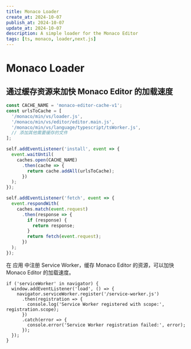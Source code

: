 ---
title: Monaco Loader
create_at: 2024-10-07
publish_at: 2024-10-07
update_at: 2024-10-07
description: A simple loader for the Monaco Editor
tags: [ts, monaco, loader,next.js]
---
# Monaco Loader

## 通过缓存资源来加快 Monaco Editor 的加载速度
```js copy="1" path="/public/service-worker.js"
const CACHE_NAME = 'monaco-editor-cache-v1';
const urlsToCache = [
  '/monaco/min/vs/loader.js',
  '/monaco/min/vs/editor/editor.main.js',
  '/monaco/min/vs/language/typescript/tsWorker.js',
  // 添加其他需要缓存的文件
];

self.addEventListener('install', event => {
  event.waitUntil(
    caches.open(CACHE_NAME)
      .then(cache => {
        return cache.addAll(urlsToCache);
      })
  );
});

self.addEventListener('fetch', event => {
  event.respondWith(
    caches.match(event.request)
      .then(response => {
        if (response) {
          return response;
        }
        return fetch(event.request);
      })
  );
});
```
在 应用 中注册 Service Worker，缓存 Monaco Editor 的资源，可以加快 Monaco Editor 的加载速度。

```tsx copy="1"
if ('serviceWorker' in navigator) {
  window.addEventListener('load', () => {
    navigator.serviceWorker.register('/service-worker.js')
      .then(registration => {
        console.log('Service Worker registered with scope:', registration.scope);
      })
      .catch(error => {
        console.error('Service Worker registration failed:', error);
      });
  });
}
```